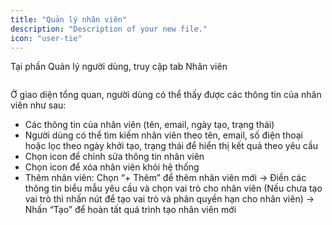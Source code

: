 ```yaml
---
title: "Quản lý nhân viên"
description: "Description of your new file."
icon: "user-tie"
---
```


Tại phần Quản lý người dùng, truy cập tab Nhân viên

<Frame caption="">
  <img
    src="https://aimini-upload.sgp1.digitaloceanspaces.com/image660_a51fc37afe.png"
    alt=""
    style={{ borderRadius:"0.5rem" }}
    title=""
  />
</Frame>

Ở giao diện tổng quan, người dùng có thể thấy được các thông tin của nhân viên như sau:

- Các thông tin của nhân viên (tên, email, ngày tạo, trạng thái)
- Người dùng có thể tìm kiếm nhân viên theo tên, email, số điện thoại hoặc lọc theo ngày khởi tạo, trạng thái để hiển thị kết quả theo yêu cầu
- Chọn icon <Icon icon="pencil" color="#0919dc" size={15} /> để chỉnh sửa thông tin nhân viên
- Chọn icon <Icon icon="trash-can" color="#f00808" size={15} /> để xóa nhân viên khỏi hệ thống
- Thêm nhân viên: Chọn “\+ Thêm” để thêm nhân viên mới → Điền các thông tin biểu mẫu yêu cầu và chọn vai trò cho nhân viên (Nếu chưa tạo vai trò thì nhấn nút <Icon icon="circle-plus" size={15} /> để tạo vai trò và phân quyền hạn cho nhân viên) → Nhấn “Tạo” để hoàn tất quá trình tạo nhân viên mới

 <Frame caption="">
  <img
    src="https://aimini-upload.sgp1.digitaloceanspaces.com/image661_9052d56bf4.png"
    alt=""
    style={{ borderRadius:"0.5rem" }}
    title=""
  />
</Frame>